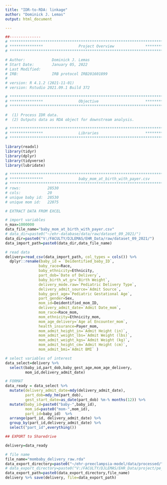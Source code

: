 ```yaml
---
title: "IDR-to-RDA: linkage"
author: "Dominick J. Lemas"
output: html_document

---
```


```r
##-------------- 
# **************************************************************************** #
# ***************                Project Overview              *************** #
# **************************************************************************** #

# Author:            Dominick J. Lemas 
# Start Date:        January 05, 2022 
# Last Modified:      
# IRB:               IRB protocol IRB201601899 
#
# version: R 4.1.2 (2021-11-01)
# version: Rstudio 2021.09.1 Build 372 

# **************************************************************************** #
# ***************                Objective                     *************** #
# **************************************************************************** #

#  (1) Process IDR data. 
#  (2) Outputs data as RDA object for downstream analysis. 

```

```r

# **************************************************************************** #
# ***************                Libraries                     *************** #
# **************************************************************************** #

library(readxl)
library(tidyr)
library(dplyr)
library(tidyverse)
library(lubridate)

```

```r

# **************************************************************************** #
# ***************                baby_mom_at_birth_with_payer.csv                                             
# **************************************************************************** #
# rows:            28530
# cols:            20 
# unique baby id:  28530
# unique mom id:   22075

# EXTRACT DATA FROM EXCEL

# import variables
n_max=1000000
data_file_name="baby_mom_at_birth_with_payer.csv"
# data_dir=paste0("~/ehr-database/data/raw/dataset_09_2021/")
data_dir=paste0("V:/FACULTY/DJLEMAS/EHR_Data/raw/dataset_09_2021/")
data_import_path=paste0(data_dir,data_file_name)

# read data
delivery=read_csv(data_import_path, col_types = cols()) %>%
  dplyr::rename(baby_id = `Deidentified_baby_ID`, 
               baby_race=Race,
               baby_ethnicity=Ethnicity, 
               part_dob=`Date of Delivery`,
               baby_birth_wt_gr=`Birth Weight`,
               delivery_mode.raw=`Pediatric Delivery Type`,
               delivery_admit_source=`Admit Source`,
               baby_gest_age=`Pediatric Gestational Age`, 
               part_gender=Sex, 
               mom_id=Deidentified_mom_ID,
               delivery_admit_date=`Admit Date_mom`, 
               mom_race=Race_mom,
               mom_ethnicity=Ethnicity_mom,
               mom_age_delivery=`Age at Encounter_mom`,
               health_insurance=Payer_mom,
               mom_admit_height_in=`Admit Height (in)`,
               mom_admit_weight_lbs=`Admit Weight (lbs)`,
               mom_admit_weight_kgs=`Admit Weight (kg)`,
               mom_admit_height_cm=`Admit Height (cm)`,
               mom_admit_bmi=`Admit BMI` )

# select variables of interest
data_select=delivery %>%
  select(baby_id,part_dob,baby_gest_age,mom_age_delivery,
         mom_id,delivery_admit_date)

# FORMAT
data_ready = data_select %>%
  mutate(delivery_admit_date=mdy(delivery_admit_date),
         part_dob=mdy_hm(part_dob),
         gest_start_date=as_date(part_dob) %m-% months(12)) %>%
  mutate(baby_id=paste0("baby-",baby_id),
         mom_id=paste0("mom-",mom_id),
         part_id=baby_id)  %>% 
  arrange(part_id, delivery_admit_date) %>%
  group_by(part_id,delivery_admit_date) %>% 
  select("part_id",everything())

```

```r

## EXPORT to Sharedrive

delivery=data_ready

# file name
file_name="mombaby_delivery_raw.rda"
data_export_directory=paste0("~/ehr-preeclampsia-model/data/processed/") 
# data_export_directory=paste0("V:/FACULTY/DJLEMAS/EHR_Data/project/pe_prediction/")
data_export_path=paste0(data_export_directory,file_name)
delivery %>% save(delivery, file=data_export_path)

```